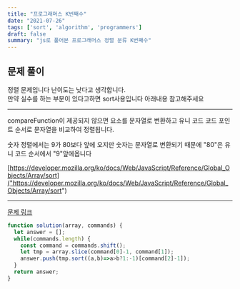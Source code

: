 ```yaml
---
title: "프로그래머스 K번째수"
date: "2021-07-26"
tags: ['sort', 'algorithm', 'programmers']
draft: false
summary: "js로 풀어본 프로그래머스 정렬 분류 K번째수"
---
```


## 문제 풀이

정렬 문제입니다 난이도는 낮다고 생각합니다.<br/>
만약 실수를 하는 부분이 있다고하면 sort사용입니다 아래내용 참고해주세요<br/>

---
compareFunction이 제공되지 않으면 요소를 문자열로 변환하고 유니 코드 코드 포인트 순서로 문자열을 비교하여 정렬됩니다.

숫자 정렬에서는 9가 80보다 앞에 오지만 숫자는 문자열로 변환되기 때문에 "80"은 유니 코드 순서에서 "9"앞에옵니다

[https://developer.mozilla.org/ko/docs/Web/JavaScript/Reference/Global_Objects/Array/sort]("https://developer.mozilla.org/ko/docs/Web/JavaScript/Reference/Global_Objects/Array/sort")

---

[문제 링크]("https://programmers.co.kr/learn/courses/30/lessons/42748")

```javascript
function solution(array, commands) {
  let answer = [];
  while(commands.length) {
    const command = commands.shift();
    let tmp = array.slice(command[0]-1, command[1]);
    answer.push(tmp.sort((a,b)=>a>b?1:-1)[command[2]-1]);
  }
  return answer;
}
```

